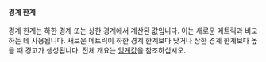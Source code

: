 #### 경계 한계
경계 한계는 하한 경계 또는 상한 경계에서 계산된 값입니다.
이는 새로운 메트릭과 비교하는 데 사용됩니다.
새로운 메트릭이 하한 경계 한계보다 낮거나 상한 경계 한계보다 높을 때 경고가 생성됩니다.
전체 개요는 [임계값](/ko/docs/explanation/thresholds/)을 참조하십시오.